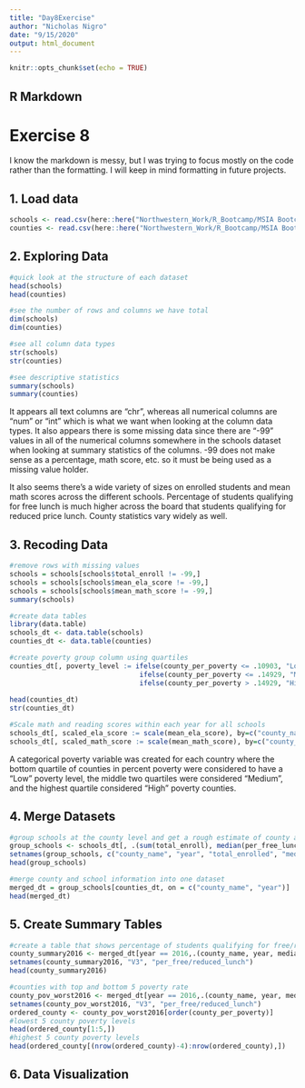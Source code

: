 ```yaml
---
title: "Day8Exercise"
author: "Nicholas Nigro"
date: "9/15/2020"
output: html_document
---
```


```r
knitr::opts_chunk$set(echo = TRUE)
```

## R Markdown
# Exercise 8
I know the markdown is messy, but I was trying to focus mostly on the code rather than the formatting. I will keep in mind formatting in future projects.

## 1. Load data
```r
schools <- read.csv(here::here("Northwestern_Work/R_Bootcamp/MSIA Bootcamp/data/nys_schools.csv"), stringsAsFactors=FALSE)
counties <- read.csv(here::here("Northwestern_Work/R_Bootcamp/MSIA Bootcamp/data/nys_acs.csv"), stringsAsFactors=FALSE)
```

## 2. Exploring Data

```r

#quick look at the structure of each dataset
head(schools)
head(counties)

#see the number of rows and columns we have total
dim(schools)
dim(counties)

#see all column data types
str(schools)
str(counties)

#see descriptive statistics
summary(schools)
summary(counties)
```
It appears all text columns are "chr", whereas all numerical columns are "num" or "int" which is what we want when looking at the column data types. It also appears there is some missing data since there are "-99" values in all of the numerical columns somewhere in the schools dataset when looking at summary statistics of the columns. -99 does not make sense as a percentage, math score, etc. so it must be being used as a missing value holder.

It also seems there's a wide variety of sizes on enrolled students and mean math scores across the different schools. Percentage of students qualifying for free lunch is much higher across the board that students qualifying for reduced price lunch. County statistics vary widely as well.

## 3. Recoding Data
```r

#remove rows with missing values
schools = schools[schools$total_enroll != -99,]
schools = schools[schools$mean_ela_score != -99,]
schools = schools[schools$mean_math_score != -99,]
summary(schools)

#create data tables
library(data.table)
schools_dt <- data.table(schools)
counties_dt <- data.table(counties)

#create poverty group column using quartiles
counties_dt[, poverty_level := ifelse(county_per_poverty <= .10903, "Low",
                                ifelse(county_per_poverty <= .14929, "Medium",
                                ifelse(county_per_poverty > .14929, "High", NA)))]
  
head(counties_dt)
str(counties_dt)

#Scale math and reading scores within each year for all schools
schools_dt[, scaled_ela_score := scale(mean_ela_score), by=c("county_name", "year")]
schools_dt[, scaled_math_score := scale(mean_math_score), by=c("county_name", "year")]
```
A categorical poverty variable was created for each country where the bottom quartile of counties in percent poverty were considered to have a "Low" poverty level, the middle two quartiles were considered "Medium", and the highest quartile considered "High" poverty counties.

## 4. Merge Datasets

```r
#group schools at the county level and get a rough estimate of county aggregations
group_schools <- schools_dt[, .(sum(total_enroll), median(per_free_lunch), median(per_reduced_lunch), median(per_lep), median(scaled_ela_score), median(scaled_math_score)), by = c("county_name", "year")]
setnames(group_schools, c("county_name", "year", "total_enrolled", "median_per_free_lunch", "median_per_reduced_lunch", "median_per_lep", "median_ela_score", "median_math_score"))
head(group_schools)

#merge county and school information into one dataset
merged_dt = group_schools[counties_dt, on = c("county_name", "year")]
head(merged_dt)
```
## 5. Create Summary Tables
```r
#create a table that shows percentage of students qualifying for free/reduced lunch and poverty percentage per county in the most recent year, 2016
county_summary2016 <- merged_dt[year == 2016,.(county_name, year, median_per_free_lunch+median_per_reduced_lunch,county_per_poverty)]
setnames(county_summary2016, "V3", "per_free/reduced_lunch")
head(county_summary2016)

#counties with top and bottom 5 poverty rate
county_pov_worst2016 <- merged_dt[year == 2016,.(county_name, year, median_per_free_lunch+median_per_reduced_lunch, county_per_poverty, median_ela_score, median_math_score)]
setnames(county_pov_worst2016, "V3", "per_free/reduced_lunch")
ordered_county <- county_pov_worst2016[order(county_per_poverty)]
#lowest 5 county poverty levels
head(ordered_county[1:5,])
#highest 5 county poverty levels
head(ordered_county[(nrow(ordered_county)-4):nrow(ordered_county),])
```

## 6. Data Visualization

```R

```
